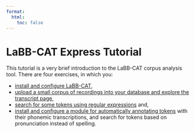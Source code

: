 ```yaml
---
format:
  html:
    toc: false
---
```

# LaBB-CAT Express Tutorial

This tutorial is a very brief introduction to the LaBB-CAT corpus analysis tool. There are four exercises, in which you:

- [install and configure LaBB-CAT](install-and-configure-labb-cat.qmd),
- [upload a small corpus of recordings into your database and explore the transcript page](upload-data.qmd),
- [search for some tokens using regular expressions](basic-searching.qmd) and,
- [install and configure a module for automatically annotating tokens](cmudict-and-cross-layer-search.qmd) with their phonemic transcriptions, and search for tokens based on pronunciation instead of spelling.
